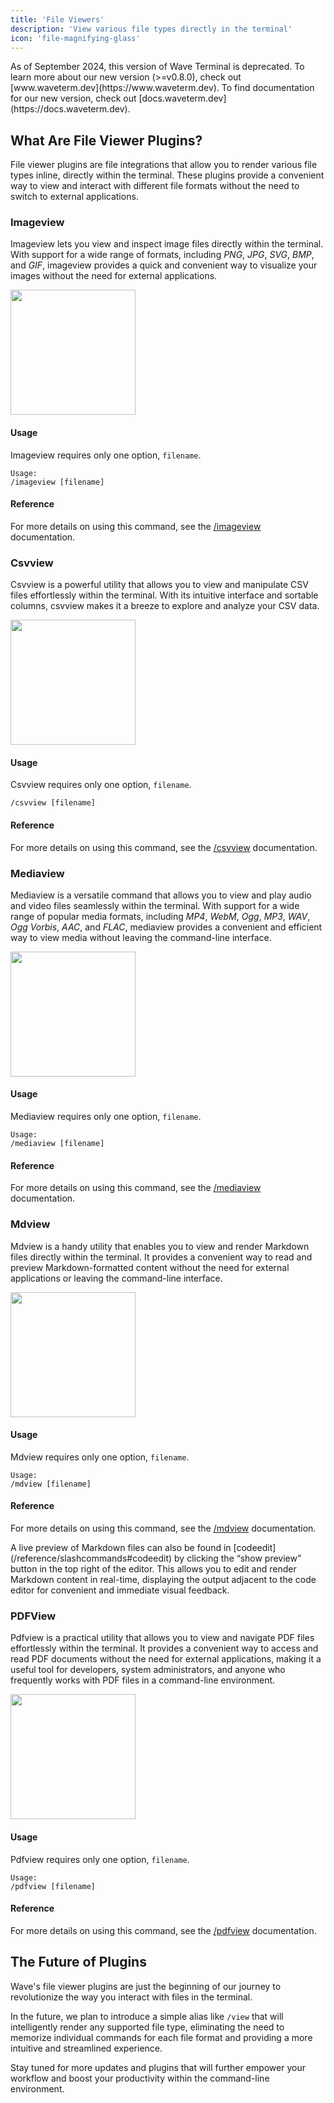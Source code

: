 ```yaml
---
title: 'File Viewers'
description: 'View various file types directly in the terminal'
icon: 'file-magnifying-glass'
---
```


<Warning>
As of September 2024, this version of Wave Terminal is deprecated. To learn more about our new version (>=v0.8.0), check out [www.waveterm.dev](https://www.waveterm.dev). To find documentation for our new version, check out [docs.waveterm.dev](https://docs.waveterm.dev).
</Warning>

## What Are File Viewer Plugins?
File viewer plugins are file integrations that allow you to render various file types inline, directly within the terminal. These plugins provide a convenient way to view and interact with different file formats without the need to switch to external applications.

### Imageview
Imageview lets you view and inspect image files directly within the terminal. With support for a wide range of formats, including *PNG*, *JPG*, *SVG*, *BMP*, and *GIF*, imageview provides a quick and convenient way to visualize your images without the need for external applications.

<img height="200" src="/images/fileViewers/imageview.gif" />

#### Usage
Imageview requires only one option, `filename`.

```
Usage:
/imageview [filename]
```

#### Reference
For more details on using this command, see the [/imageview](/reference/slashcommands#imageview) documentation.

### Csvview
Csvview is a powerful utility that allows you to view and manipulate CSV files effortlessly within the terminal. With its intuitive interface and sortable columns, csvview makes it a breeze to explore and analyze your CSV data.

<img height="200" src="/images/fileViewers/csvview.gif" />

#### Usage
Csvview requires only one option, `filename`.

```
/csvview [filename]
```

#### Reference
For more details on using this command, see the [/csvview](/reference/slashcommands#csvview) documentation.

### Mediaview
Mediaview is a versatile command that allows you to view and play audio and video files seamlessly within the terminal. With support for a wide range of popular media formats, including *MP4*, *WebM*, *Ogg*, *MP3*, *WAV*, *Ogg Vorbis*, *AAC*, and *FLAC*, mediaview provides a convenient and efficient way to view media without leaving the command-line interface.

<img height="200" src="/images/fileViewers/mediaview.gif" />

#### Usage
Mediaview requires only one option, `filename`.
```
Usage:
/mediaview [filename]
```
#### Reference
For more details on using this command, see the [/mediaview](/reference/slashcommands#mediaview) documentation.

### Mdview
Mdview is a handy utility that enables you to view and render Markdown files directly within the terminal. It provides a convenient way to read and preview Markdown-formatted content without the need for external applications or leaving the command-line interface.

<img height="200" src="/images/fileViewers/mdview.gif" />

#### Usage
Mdview requires only one option, `filename`.

```
Usage:
/mdview [filename]
```
#### Reference
For more details on using this command, see the [/mdview](/reference/slashcommands#mdview) documentation.

<Tip>
A live preview of Markdown files can also be found in [codeedit](/reference/slashcommands#codeedit) by clicking the “show preview” button in the top right of the editor. This allows you to edit and render Markdown content in real-time, displaying the output adjacent to the code editor for convenient and immediate visual feedback.
</Tip>

### PDFView
Pdfview is a practical utility that allows you to view and navigate PDF files effortlessly within the terminal. It provides a convenient way to access and read PDF documents without the need for external applications, making it a useful tool for developers, system administrators, and anyone who frequently works with PDF files in a command-line environment.

<img height="200" src="/images/fileViewers/pdfview.gif" />

#### Usage
Pdfview requires only one option, `filename`.

```
Usage:
/pdfview [filename]
```
#### Reference
For more details on using this command, see the [/pdfview](/reference/slashcommands#pdfview) documentation.

## The Future of Plugins
Wave's file viewer plugins are just the beginning of our journey to revolutionize the way you interact with files in the terminal.

In the future, we plan to introduce a simple alias like `/view` that will intelligently render any supported file type, eliminating the need to memorize individual commands for each file format and providing a more intuitive and streamlined experience.

Stay tuned for more updates and plugins that will further empower your workflow and boost your productivity within the command-line environment.